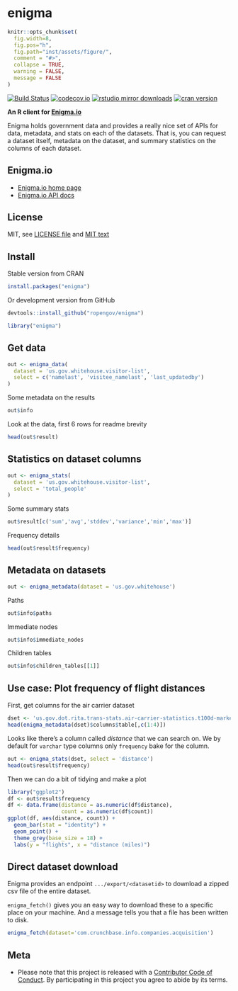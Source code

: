 enigma
=======

```r
knitr::opts_chunk$set(
  fig.width=8,
  fig.pos="h",
  fig.path="inst/assets/figure/",
  comment = "#>",
  collapse = TRUE,
  warning = FALSE,
  message = FALSE
)
```

[![Build Status](https://api.travis-ci.org/rOpenGov/enigma.png)](https://travis-ci.org/rOpenGov/enigma)
[![codecov.io](https://codecov.io/github/rOpenGov/enigma/coverage.svg?branch=master)](https://codecov.io/github/rOpenGov/enigma?branch=master)
[![rstudio mirror downloads](http://cranlogs.r-pkg.org/badges/grand-total/enigma)](https://github.com/metacran/cranlogs.app)
[![cran version](http://www.r-pkg.org/badges/version/enigma)](https://cran.r-project.org/package=enigma)

**An R client for [Enigma.io](https://app.enigma.io/)**

Enigma holds government data and provides a really nice set of APIs for data, metadata, and stats on each of the datasets. That is, you can request a dataset itself, metadata on the dataset, and summary statistics on the columns of each dataset.

## Enigma.io

+ [Enigma.io home page](https://app.enigma.io/)
+ [Enigma.io API docs](https://app.enigma.io/api)

## License

MIT, see [LICENSE file](https://github.com/rOpenGov/enigma/blob/master/LICENSE) and [MIT text](http://opensource.org/licenses/MIT)

## Install

Stable version from CRAN

```r
install.packages("enigma")
```

Or development version from GitHub

```r
devtools::install_github("ropengov/enigma")
```

```r
library("enigma")
```

## Get data

```r
out <- enigma_data(
  dataset = 'us.gov.whitehouse.visitor-list', 
  select = c('namelast', 'visitee_namelast', 'last_updatedby')
)
```

Some metadata on the results

```r
out$info
```

Look at the data, first 6 rows for readme brevity

```r
head(out$result)
```


## Statistics on dataset columns

```r
out <- enigma_stats(
  dataset = 'us.gov.whitehouse.visitor-list', 
  select = 'total_people'
)
```

Some summary stats

```r
out$result[c('sum','avg','stddev','variance','min','max')]
```


Frequency details

```r
head(out$result$frequency)
```


## Metadata on datasets

```r
out <- enigma_metadata(dataset = 'us.gov.whitehouse')
```

Paths

```r
out$info$paths
```

Immediate nodes

```r
out$info$immediate_nodes
```


Children tables

```r
out$info$children_tables[[1]]
```


## Use case: Plot frequency of flight distances

First, get columns for the air carrier dataset

```r
dset <- 'us.gov.dot.rita.trans-stats.air-carrier-statistics.t100d-market-all-carrier'
head(enigma_metadata(dset)$columns$table[,c(1:4)])
```


Looks like there's a column called _distance_ that we can search on. We by default for `varchar` type columns only `frequency` bake for the column.

```r
out <- enigma_stats(dset, select = 'distance')
head(out$result$frequency)
```

Then we can do a bit of tidying and make a plot

```r
library("ggplot2")
df <- out$result$frequency
df <- data.frame(distance = as.numeric(df$distance), 
                 count = as.numeric(df$count))
ggplot(df, aes(distance, count)) +
  geom_bar(stat = "identity") +
  geom_point() +
  theme_grey(base_size = 18) +
  labs(y = "flights", x = "distance (miles)")
```

## Direct dataset download

Enigma provides an endpoint `.../export/<datasetid>` to download a zipped csv file of the entire dataset.

`enigma_fetch()` gives you an easy way to download these to a specific place on your machine. And a message tells you that a file has been written to disk.

```r
enigma_fetch(dataset='com.crunchbase.info.companies.acquisition')
```

## Meta

* Please note that this project is released with a [Contributor Code of Conduct](CONDUCT.md). By participating in this project you agree to abide by its terms.
